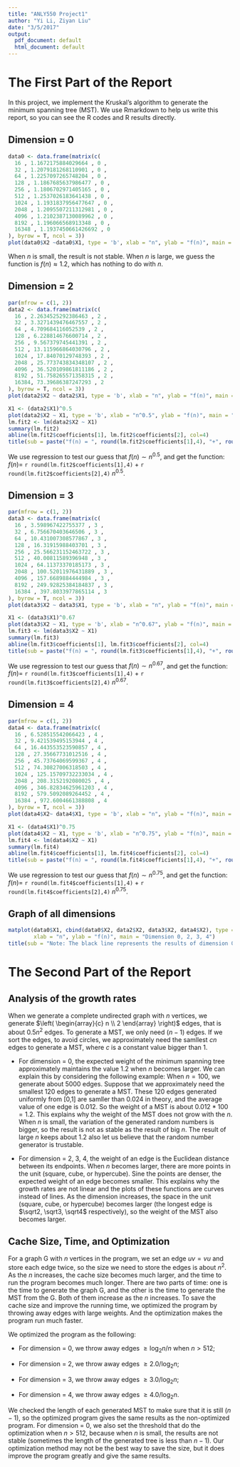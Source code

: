```yaml
---
title: "ANLY550 Project1"
author: "Yi Li, Ziyan Liu"
date: "3/5/2017"
output:
  pdf_document: default
  html_document: default
---
```

# The First Part of the Report
In this project, we implement the Kruskal's algorithm to generate the minimum spanning tree (MST). We use Rmarkdown to help us write this report, so you can see the R codes and R results directly.

## Dimension = 0
```r
data0 <- data.frame(matrix(c(
  16 , 1.1672175884029664 , 0 ,
  32 , 1.2079181268110901 , 0 ,
  64 , 1.2257097265748204 , 0 ,
  128 , 1.1867685637986477 , 0 ,
  256 , 1.1806702971405165 , 0 ,
  512 , 1.2537026183641438 , 0 ,
  1024 , 1.1931837956477647 , 0 ,
  2048 , 1.2095507211312981 , 0 ,
  4096 , 1.2102387130089962 , 0 ,
  8192 , 1.196066568913348 , 0 ,
  16348 , 1.1937450661426692 , 0 
), byrow = T, ncol = 3))
plot(data0$X2 ~data0$X1, type = 'b', xlab = "n", ylab = "f(n)", main = "Dimension 0")
```

When $n$ is small, the result is not stable. When $n$ is large, we guess the function is $f(n) \approx 1.2$, which has nothing to do with $n$.

## Dimension = 2
```r
par(mfrow = c(1, 2))
data2 <- data.frame(matrix(c(
  16 , 2.2634525292386463 , 2 ,
  32 , 3.3271439476467557 , 2 ,
  64 , 4.709684116052539 , 2 ,
  128 , 6.228814676600714 , 2 ,
  256 , 9.567379745441391 , 2 ,
  512 , 13.115966864030796 , 2 ,
  1024 , 17.84070129748393 , 2 ,
  2048 , 25.773743834348107 , 2 ,
  4096 , 36.520109861811186 , 2 ,
  8192 , 51.758265571358315 , 2 ,
  16384, 73.39686387247293 , 2
), byrow = T, ncol = 3))
plot(data2$X2 ~ data2$X1, type = 'b', xlab = "n", ylab = "f(n)", main = "Dimension 2")

X1 <- (data2$X1)^0.5
plot(data2$X2 ~ X1, type = 'b', xlab = "n^0.5", ylab = "f(n)", main = "Dimension 2")
lm.fit2 <- lm(data2$X2 ~ X1)
summary(lm.fit2)
abline(lm.fit2$coefficients[1], lm.fit2$coefficients[2], col=4)
title(sub = paste("f(n) = ", round(lm.fit2$coefficients[1],4), "+", round(lm.fit2$coefficients[2],4), "n^0.5"))
```

We use regression to test our guess that $f(n) \sim n^{0.5}$, and get the function:  $f(n) =$ `r round(lm.fit2$coefficients[1],4)` + `r round(lm.fit2$coefficients[2],4)` $n^{0.5}$.

## Dimension = 3
```r
par(mfrow = c(1, 2))
data3 <- data.frame(matrix(c(
  16 , 3.598967422755377 , 3 ,
  32 , 6.756670403646506 , 3 ,
  64 , 10.431007308577867 , 3 ,
  128 , 16.31915988403701 , 3 ,
  256 , 25.566231152463722 , 3 ,
  512 , 40.00811589396948 , 3 ,
  1024 , 64.11373370185173 , 3 ,
  2048 , 100.52011976431889 , 3 ,
  4096 , 157.6689884444984 , 3 ,
  8192 , 249.92825384184837 , 3 ,
  16384 , 397.8033977865114 , 3
), byrow = T, ncol = 3))
plot(data3$X2 ~ data3$X1, type = 'b', xlab = "n", ylab = "f(n)", main = "Dimension 3")

X1 <- (data3$X1)^0.67
plot(data3$X2 ~ X1, type = 'b', xlab = "n^0.67", ylab = "f(n)", main = "Dimension 3")
lm.fit3 <- lm(data3$X2 ~ X1)
summary(lm.fit3)
abline(lm.fit3$coefficients[1], lm.fit3$coefficients[2], col=4)
title(sub = paste("f(n) = ", round(lm.fit3$coefficients[1],4), "+", round(lm.fit3$coefficients[2],4), "n^0.67"))
```

We use regression to test our guess that $f(n) \sim n^{0.67}$, and get the function: $f(n) =$ `r round(lm.fit3$coefficients[1],4)` + `r round(lm.fit3$coefficients[2],4)` $n^{0.67}$.

## Dimension = 4
```r
par(mfrow = c(1, 2))
data4 <- data.frame(matrix(c(
  16 , 6.528515542066423 , 4 ,
  32 , 9.421539495153944 , 4 ,
  64 , 16.443553523590857 , 4 ,
  128 , 27.35667731012516 , 4 ,
  256 , 45.73764069599367 , 4 ,
  512 , 74.30827006318503 , 4 ,
  1024 , 125.15709732233034 , 4 ,
  2048 , 208.3152192080025 , 4 ,
  4096 , 346.82834625961203 , 4 ,
  8192 , 579.5092089264452 , 4 ,
  16384 , 972.6004661388808 , 4
), byrow = T, ncol = 3))
plot(data4$X2~ data4$X1, type = 'b', xlab = "n", ylab = "f(n)", main = "Dimension 4")

X1 <- (data4$X1)^0.75
plot(data4$X2 ~ X1, type = 'b', xlab = "n^0.75", ylab = "f(n)", main = "Dimension 4")
lm.fit4 <- lm(data4$X2 ~ X1)
summary(lm.fit4)
abline(lm.fit4$coefficients[1], lm.fit4$coefficients[2], col=4)
title(sub = paste("f(n) = ", round(lm.fit4$coefficients[1],4), "+", round(lm.fit4$coefficients[2],4), "n^0.75"))
```

We use regression to test our guess that $f(n) \sim n^{0.75}$, and get the function: $f(n) =$ `r round(lm.fit4$coefficients[1],4)` + `r round(lm.fit4$coefficients[2],4)` $n^{0.75}$.

## Graph of all dimensions
```r
matplot(data0$X1, cbind(data0$X2, data2$X2, data3$X2, data4$X2), type = 'b', 
        xlab = "n", ylab = "f(n)", main = "Dimension 0, 2, 3, 4")
title(sub = "Note: The black line represents the results of dimension 0.")
```

# The Second Part of the Report

## Analysis of the growth rates 

When we generate a complete undirected graph with $n$ vertices, we generate $\left( \begin{array}{c} n \\ 2 \end{array} \right)$ edges, that is about $0.5n^2$ edges. To generate a MST, we only need $(n-1)$ edges. If we sort the edges, to avoid circles, we approximately need the samllest $cn$ edges to generate a MST, where $c$ is a constant value bigger than 1.

* For dimension = 0, the expected weight of the minimum spanning tree approximately maintains the value 1.2 when $n$ becomes larger. 
We can explain this by considering the following example: When $n=100$, we generate about 5000 edges. Suppose that we approximately need the smallest 120 edges to generate a MST. These 120 edges generated uniformly from [0,1] are samller than 0.024 in theory, and the average value of one edge is 0.012. So the weight of a MST is about $0.012*100 = 1.2$.
This explains why the weight of the MST does not grow with the $n$. When $n$ is small, the variation of the generated random numbers is bigger, so the result is not as stable as the result of big $n$. The result of large $n$ keeps about 1.2 also let us believe that the random number generator is trustable.

* For dimension = 2, 3, 4, the weight of an edge is the Euclidean distance between its endpoints. When $n$ becomes larger, there are more points in the unit (square, cube, or hypercube). Sine the points are denser, the expected weight of an edge becomes smaller. This explains why the growth rates are not linear and the plots of these functions are curves instead of lines. As the dimension increases, the space in the unit (square, cube, or hypercube) becomes larger (the longest edge is $\sqrt2, \sqrt3, \sqrt4$ respectively), so the weight of the MST also becomes larger.

## Cache Size, Time, and Optimization
For a graph G with $n$ vertices in the program, we set an edge $uv = vu$ and store each edge twice, so the size we need to store the edges is about $n^2$. As the $n$ increases, the cache size becomes much larger, and the time to run the program becomes much longer. There are two parts of time: one is the time to generate the graph G, and the other is the time to generate the MST from the G. Both of them increase as the $n$ increases. To save the cache size and improve the running time, we optimized the program by throwing away edges with large weights. And the optimization makes the program run much faster.

We optimized the program as the following:

* For dimension = 0, we throw away edges $\geq \log_2n / n$ when $n>512$;

* For dimension = 2, we throw away edges $\geq 2.0 / \log_2n$;

* For dimension = 3, we throw away edges $\geq 3.0 / \log_2n$;
 
* For dimension = 4, we throw away edges $\geq 4.0 / \log_2n$.

We checked the length of each generated MST to make sure that it is still $(n-1)$, so the optimized program gives the same results as the non-optimized program. For dimension = 0, we also set the threshold that do the optimization when $n>512$, because when $n$ is small, the results are not stable (sometimes the length of the generated tree is less than $n-1$). Our optimization method may not be the best way to save the size, but it does improve the program greatly and give the same results. 


